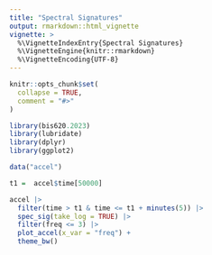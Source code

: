```yaml
---
title: "Spectral Signatures"
output: rmarkdown::html_vignette
vignette: >
  %\VignetteIndexEntry{Spectral Signatures}
  %\VignetteEngine{knitr::rmarkdown}
  %\VignetteEncoding{UTF-8}
---
```


```r
knitr::opts_chunk$set(
  collapse = TRUE,
  comment = "#>"
)
```

```r
library(bis620.2023)
library(lubridate)
library(dplyr)
library(ggplot2)

data("accel")

t1 =  accel$time[50000]

accel |>
  filter(time > t1 & time <= t1 + minutes(5)) |>
  spec_sig(take_log = TRUE) |> 
  filter(freq <= 3) |>
  plot_accel(x_var = "freq") +
  theme_bw()
```
